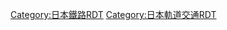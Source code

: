 {{Routemap|inline=<includeonly>yes</includeonly>|collapse=yes|title=廣島新交通1號線|title-bg=orange|title-color=white|map=
\\uSTR~~ ~~↑[[廣島電鐵|廣電]]：[[宇品線 (廣島電鐵)|宇品線]]
\utKBHFa\uBHF~~0.0~~'''[[本通站|本通]]'''~~／右：[[本通站|本通電停]]
\uBHFq\utKRZ\uABZqlr\uBHFq~~ ~~←廣電：[[廣島電鐵本線|本線]]→
utSTR~~ ~~[[紙屋町停留場|紙屋町東電停（左）、紙屋町西電停（右）]]
utBHF~~0.3~~'''[[縣廳前站 (廣島縣)|縣廳前]]'''
utBHF~~1.4~~'''[[城北站|城北]]'''
HUBa!~utBHF~~1.7~~'''[[新白島站|新白島]]'''
hSTRq\HUB!~umtKRZh\hSTRq~~ ~~←[[西日本旅客鐵道|JR西]]：[[山陽新幹線]]→
HUBaq!~BHFq\HUBrf!~umtKRZ\STRq~~ ~~JR[[新白島站|新白島]]／←JR西：[[山陽本線]]→
utSTRe
uhBHF~~2.1~~'''[[白島站 (廣島高速交通)|白島]]'''
uhKRZW~~ ~~{{link-ja|京橋川|京橋川}}（{{link-ja|工兵橋#新工兵橋|工兵橋#新こうへい橋|新工兵橋}}）
uhBHF~~2.9~~'''[[牛田站 (廣島縣)|牛田]]'''（{{link-ja|廣島市綜合室內游泳池|広島市総合屋内プール|Big Wave}}前）
uhBHF~~4.0~~'''[[不動院前站|不動院前]]（[[比治山大學]]前）
WABZq+l\uhKRZW\~~ ~~[[太田川]]
WASSER\uhBHF\~~5.0~~'''[[祇園新橋北站|祇園新橋北]]'''
WASSER\uhBHF\~~6.0~~'''[[西原站 (廣島縣)|西原]]'''
WASSERl\uhKRZW\WASSER+r~~ ~~古川
\uhBHF\WASSER~~7.0~~'''[[中筋站|中筋]]'''
WASSERq\uhKRZW\WABZgr~~ ~~古川
WASSER+l\uhKRZW\WASSERr~~ ~~安川
WASSER\uhBHF\~~7.8~~'''[[古市站 (廣島縣)|古市]]'''
hKRZWaeq\umhKRZ\HUBa!~BHFq~~ ~~JR大町／←JR西：[[可部線]]→
WASSER\HUBaq!~uhBHF\HUBrf~~8.4~~'''[[大町站 (廣島縣)|大町]]'''
WASSERl\uhKRZW\WASSER+r
\uhBHF\WASSER~~9.6~~'''[[毘沙門台站|毘沙門台]]'''
\uhBHF\WASSER~~10.6~~'''[[安東站 (日本)|安東]]'''（[[安田女子大學]]前）
\uhBHF\WASSER~~11.4~~'''[[上安站 (日本)|上安]]（{{link-ja|廣島市安佐動物公園|広島市安佐動物公園|動物公園}}口）
\uhBHF\WASSER~~12.0~~'''[[高取站|高取]]'''
\uhBHF\WASSER~~12.7~~'''[[長樂寺站|長樂寺]]（{{link-ja|廣島市交通科學館|広島市交通科学館|交通科學館}}前）
\\uhABZgl+l\uWKRZh\uKDSTeq~~ ~~長樂寺車庫
\uhBHF\WASSER~~13.9~~'''[[伴站|伴]]'''（[[廣陵高等學校|廣陵學園]]前）
\uhKRZW\WASSERr~~ ~~安川
uhBHF~~14.9~~'''[[大原站 (廣島縣)|大原]]'''
\uhKRZW\WASSER+r~~ ~~大塚川
\uhBHF\WASSER~~16.0~~'''[[伴中央站|伴中央]]'''
WASSER+l\uhKRZW\WASSERr
WASSERl\uhKRZW\WASSER+r
\uhBHF\WASSER~~17.6~~'''[[大塚站 (廣島縣)|大塚]]'''（[[廣島市立大學|市立大學]]口）
\uhKBHFe\WASSER~~18.4~~'''[[廣域公園前站|廣域公園前]]（[[廣島修道大學|修道大學]]前）
|bottom={{navbar|广岛新交通1号线RDT}}
}}<noinclude>{{rdt intro|[[廣島新交通1號線|廣島高速交通廣島新交通1號線]]}}
[[Category:日本鐵路RDT]]
[[Category:廣島新交通1號線| ]]
[[Category:日本軌道交通RDT]]
</noinclude>